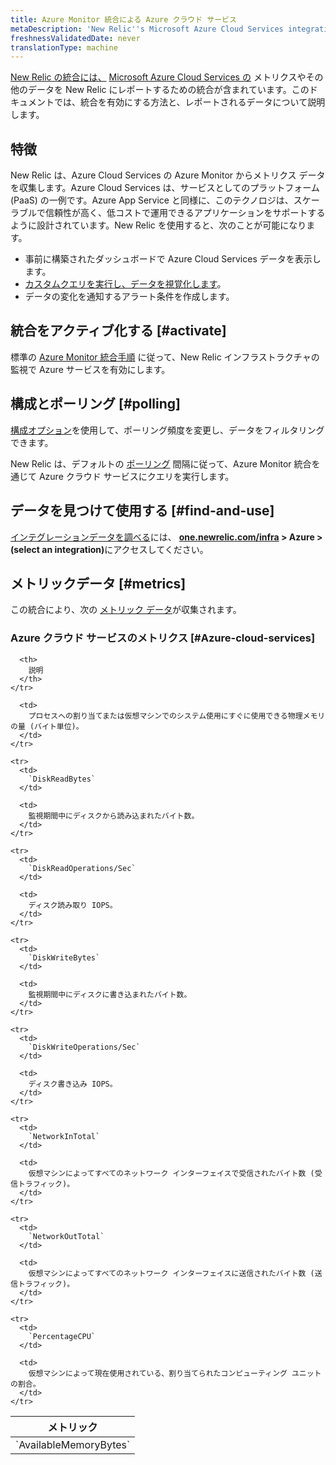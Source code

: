 ```yaml
---
title: Azure Monitor 統合による Azure クラウド サービス
metaDescription: 'New Relic''s Microsoft Azure Cloud Services integration: what data it reports and how to enable it.'
freshnessValidatedDate: never
translationType: machine
---
```


[New Relic の統合には、](/docs/infrastructure/integrations-getting-started/getting-started/introduction-infrastructure-integrations) [Microsoft Azure Cloud Services の](https://learn.microsoft.com/en-us/azure/cloud-services) メトリクスやその他のデータを New Relic にレポートするための統合が含まれています。このドキュメントでは、統合を有効にする方法と、レポートされるデータについて説明します。

## 特徴

New Relic は、Azure Cloud Services の Azure Monitor からメトリクス データを収集します。Azure Cloud Services は、サービスとしてのプラットフォーム (PaaS) の一例です。Azure App Service と同様に、このテクノロジは、スケーラブルで信頼性が高く、低コストで運用できるアプリケーションをサポートするように設計されています。New Relic を使用すると、次のことが可能になります。

* 事前に構築されたダッシュボードで Azure Cloud Services データを表示します。
* [カスタムクエリを実行し、データを視覚化します](/docs/infrastructure/integrations-getting-started/getting-started/use-integration-data-new-relic-insights)。
* データの変化を通知するアラート条件を作成します。

## 統合をアクティブ化する [#activate]

標準の [Azure Monitor 統合手順](/docs/infrastructure/microsoft-azure-integrations/azure-integrations-list/azure-monitor) に従って、New Relic インフラストラクチャの監視で Azure サービスを有効にします。

## 構成とポーリング [#polling]

[構成オプション](/docs/infrastructure/microsoft-azure-integrations/azure-integrations-list/azure-monitor/#settings)を使用して、ポーリング頻度を変更し、データをフィルタリングできます。

New Relic は、デフォルトの [ポーリング](/docs/infrastructure/microsoft-azure-integrations/azure-integrations-list/azure-monitor/#settings) 間隔に従って、Azure Monitor 統合を通じて Azure クラウド サービスにクエリを実行します。

## データを見つけて使用する [#find-and-use]

[インテグレーションデータを調べる](/docs/infrastructure/integrations/find-use-infrastructure-integration-data)には、 <DNT>**[one.newrelic.com/infra](https://one.newrelic.com/infra) > Azure > (select an integration)**</DNT>にアクセスしてください。

## メトリックデータ [#metrics]

この統合により、次の [メトリック データ](/docs/infrastructure/integrations-getting-started/getting-started/understand-integration-data-data-types#metric)が収集されます。

### Azure クラウド サービスのメトリクス [#Azure-cloud-services]

<table>
  <thead>
    <tr>
      <th style={{ width: "300px" }}>
        メトリック
      </th>

      <th>
        説明
      </th>
    </tr>
  </thead>

  <tbody>
    <tr>
      <td>
        `AvailableMemoryBytes`
      </td>

      <td>
        プロセスへの割り当てまたは仮想マシンでのシステム使用にすぐに使用できる物理メモリの量 (バイト単位)。
      </td>
    </tr>

    <tr>
      <td>
        `DiskReadBytes`
      </td>

      <td>
        監視期間中にディスクから読み込まれたバイト数。
      </td>
    </tr>

    <tr>
      <td>
        `DiskReadOperations/Sec`
      </td>

      <td>
        ディスク読み取り IOPS。
      </td>
    </tr>

    <tr>
      <td>
        `DiskWriteBytes`
      </td>

      <td>
        監視期間中にディスクに書き込まれたバイト数。
      </td>
    </tr>

    <tr>
      <td>
        `DiskWriteOperations/Sec`
      </td>

      <td>
        ディスク書き込み IOPS。
      </td>
    </tr>

    <tr>
      <td>
        `NetworkInTotal`
      </td>

      <td>
        仮想マシンによってすべてのネットワーク インターフェイスで受信されたバイト数 (受信トラフィック)。
      </td>
    </tr>

    <tr>
      <td>
        `NetworkOutTotal`
      </td>

      <td>
        仮想マシンによってすべてのネットワーク インターフェイスに送信されたバイト数 (送信トラフィック)。
      </td>
    </tr>

    <tr>
      <td>
        `PercentageCPU`
      </td>

      <td>
        仮想マシンによって現在使用されている、割り当てられたコンピューティング ユニットの割合。
      </td>
    </tr>
  </tbody>
</table>
